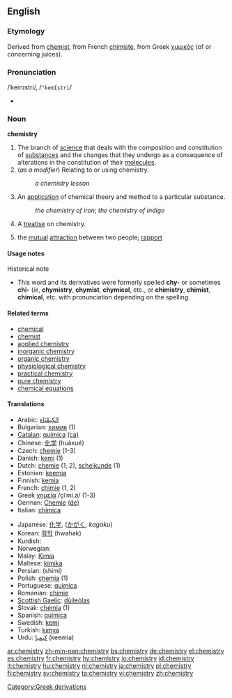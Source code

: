 {{wikipedia}}
==English==

===Etymology===
Derived from [[chemist]], from French [[chimiste]], from Greek [[χυμικός]] (of or concerning juices).

===Pronunciation===
/ˈkemɪstri/, /<tt>"kemIstri</tt>/
*{{audio|en-us-chemistry.ogg|Audio (US)}}

===Noun===
'''chemistry'''

# The branch of [[science]] that deals with the composition and constitution of [[substance]]s and the changes that they undergo as a consequence of alterations in the constitution of their [[molecule]]s.
# (''as a modifier'') Relating to or using chemistry.
#:''a chemistry lesson''
# An [[application]] of chemical theory and method to a particular substance.
#: ''the chemistry of iron''; ''the chemistry of indigo''
# A [[treatise]] on chemistry.
# {{informal}} the [[mutual]] [[attraction]] between two people; [[rapport]]

====Usage notes====
;Historical note
*This word and its derivatives were formerly spelled '''chy-''' or sometimes '''chi-''' (''ie'', '''chymistry''', '''chymist''', '''chymical''', etc., or '''chimistry''', '''chimist''', '''chimical''', etc. with pronunciation depending on the spelling.

====Related terms====
*[[chemical]]
*[[chemist]]
*[[applied chemistry]]
*[[inorganic chemistry]]
*[[organic chemistry]]
*[[physiological chemistry]]
*[[practical chemistry]]
*[[pure chemistry]]
*[[chemical equations]]

====Translations====
{{trans-top}}
*Arabic: [[الكِيمْيَاء]] {{f}}
*Bulgarian: [[химия]] {{f}} (1)
*[[Catalan]]: [[química]] {{f}} [[:ca:química|(ca)]]
*Chinese: [[化学]] (huàxué)
*Czech: [[chemie]] {{f}} (1-3)
*Danish: [[kemi]] {{f}} (1)
*Dutch: [[chemie]] {{f}} (1, 2), [[scheikunde]] {{f}} (1)
*Estonian: [[keemia]]
*Finnish: [[kemia]]
*French: [[chimie]] {{f}} (1, 2)
*Greek [[: el:χημεία|χημεία]]  {{f}} /çiˈmi.a/ (1-3)
*German: [[Chemie]] {{f}} [[:de:Chemie|(de)]]
*Italian: [[chimica]] {{f}}
{{trans-mid}}
*Japanese: [[化学#Japanese|化学]], ([[かがく]], ''kagaku'')
*Korean: [[화학]] (hwahak)
*Kurdish: {{KUchar|[[کیمیا]]}}
*Norwegian: {{t-|no|kjemi|m}}
*Malay: [[Kimia]]
*Maltese: [[kimika]]
*Persian: {{FAchar|[[شیمی]]}} (shimi)
*Polish: [[chemia]] {{f}} (1)
*Portuguese: [[química]] {{f}}
*Romanian: [[chimie]] {{f}}
*[[Scottish Gaelic]]: [[dùileòlas]] {{m}}
*Slovak: [[chémia]] {{f}} (1)
*Spanish: [[química]] {{f}}
*Swedish: [[kemi]] {{c}}
*Turkish: [[kimya]]
*Urdu: [[کیمیا]] (keemia) {{m}}
{{trans-bottom}}

[[Category:Greek derivations]]

[[ar:chemistry]]
[[zh-min-nan:chemistry]]
[[bs:chemistry]]
[[de:chemistry]]
[[el:chemistry]]
[[es:chemistry]]
[[fr:chemistry]]
[[hy:chemistry]]
[[io:chemistry]]
[[id:chemistry]]
[[it:chemistry]]
[[hu:chemistry]]
[[nl:chemistry]]
[[ja:chemistry]]
[[pl:chemistry]]
[[fi:chemistry]]
[[sv:chemistry]]
[[ta:chemistry]]
[[vi:chemistry]]
[[zh:chemistry]]